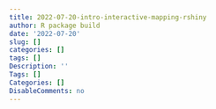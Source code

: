 ```yaml
---
title: 2022-07-20-intro-interactive-mapping-rshiny
author: R package build
date: '2022-07-20'
slug: []
categories: []
tags: []
Description: ''
Tags: []
Categories: []
DisableComments: no
---
```

